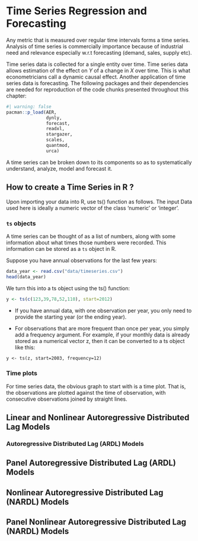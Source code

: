 # Time Series Regression and Forecasting

Any metric that is measured over regular time intervals forms a time series. Analysis of time series is commercially importance because of industrial need and relevance especially w.r.t forecasting (demand, sales, supply etc).

Time series data is collected for a single entity over time. Time series data allows estimation of the effect on $Y$ of a change in $X$ over time. This is what econometricians call a dynamic causal effect. Another application of time series data is forecasting. The following packages and their dependencies are needed for reproduction of the code chunks presented throughout this chapter:

```r
#| warning: false
pacman::p_load(AER,
               dynly,
               forecast,
               readxl,
               stargazer,
               scales,
               quantmod,
               urca)
```

A time series can be broken down to its components so as to systematically understand, analyze, model and forecast it.

## How to create a Time Series in R ?

Upon importing your data into R, use ts() function as follows. The input Data used here is ideally a numeric vector of the class 'numeric' or 'integer'.

### `ts` objects

A time series can be thought of as a list of numbers, along with some information about what times those numbers were recorded. This information can be stored as a `ts` object in R.

Suppose you have annual observations for the last few years:

```r
data_year <- read.csv("data/timeseries.csv")
head(data_year)
```
We turn this into a ts object using the ts() function:

```r
y <- ts(c(123,39,78,52,110), start=2012)
```

- If you have annual data, with one observation per year, you only need to provide the starting year (or the ending year).

- For observations that are more frequent than once per year, you simply add a frequency argument. For example, if your monthly data is already stored as a numerical vector z, then it can be converted to a ts object like this:

```txt
y <- ts(z, start=2003, frequency=12)
```

### Time plots

For time series data, the obvious graph to start with is a time plot. That is, the observations are plotted against the time of observation, with consecutive observations joined by straight lines.


## Linear and Nonlinear Autoregressive Distributed Lag Models

### Autoregressive Distributed Lag (ARDL) Models

## Panel Autoregressive Distributed Lag (ARDL) Models

## Nonlinear Autoregressive Distributed Lag (NARDL) Models

## Panel Nonlinear Autoregressive Distributed Lag (NARDL) Models
